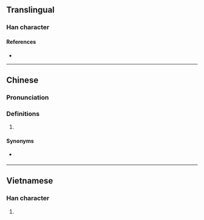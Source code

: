 {{character info/new}}
==Translingual==

===Han character===
{{Han char|rn=30|rad=口|as=08|sn=11|four=|canj=RGGY|ids=⿰口卦}}

====References====
* {{Han ref|kx=0196.261|hdz=10636.021|uh=5569|ud=21865}}

----

==Chinese==
{{zh-forms}}

===Pronunciation===
{{zh-pron
|c=gwaa3
|cat=part
}}

===Definitions===
{{zh-hanzi}}

# {{lb|zh|Cantonese}} {{n-g|Sentence final particle indicating uncertainty in a statement; implies that the speaker is not sure whether what he/she says is true.}}
#: {{zh-x|我 返 屋企 食 麵 啩。|'''Well''', I'm '''probably''' going to go home and eat noodles.|C}}

====Synonyms====
* {{q|Mandarin}} {{zh-l|吧}}

----

==Vietnamese==

===Han character===
{{vi-hantu|[[quấy]]|rs=口08}}

# {{defn|lang=vi|sort=口08}}